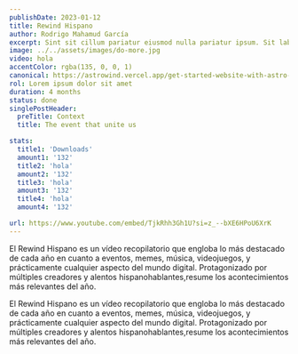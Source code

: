 ```yaml
---
publishDate: 2023-01-12
title: Rewind Hispano
author: Rodrigo Mahamud García
excerpt: Sint sit cillum pariatur eiusmod nulla pariatur ipsum. Sit laborum anim qui mollit tempor pariatur.
image: ../../assets/images/do-more.jpg
video: hola
accentColor: rgba(135, 0, 0, 1)
canonical: https://astrowind.vercel.app/get-started-website-with-astro-tailwind-css
rol: Lorem ipsum dolor sit amet
duration: 4 months
status: done
singlePostHeader:
  preTitle: Context
  title: The event that unite us

stats:
  title1: 'Downloads'
  amount1: '132'
  title2: 'hola'
  amount2: '132'
  title3: 'hola'
  amount3: '132'
  title4: 'hola'
  amount4: '132'

url: https://www.youtube.com/embed/TjkRhh3Gh1U?si=z_--bXE6HPoU6XrK
---
```







<SinglePostInfo
  excerpt={frontmatter.excerpt}
  duration={frontmatter.duration}
  rol={frontmatter.rol}
  status={frontmatter.status}
/>

<SinglePostHeader title={frontmatter.singlePostHeader.title} preTitle={frontmatter.singlePostHeader.preTitle} />
El Rewind Hispano es un vídeo recopilatorio que engloba lo más destacado de cada año en cuanto a eventos, memes, música,
videojuegos, y prácticamente cualquier aspecto del mundo digital. Protagonizado por múltiples creadores y alentos hispanohablantes,resume
los acontecimientos más relevantes del año.

<VideoEmbed url={frontmatter.url} />

El Rewind Hispano es un vídeo recopilatorio que engloba lo más destacado de cada año en cuanto a eventos, memes, música,
videojuegos, y prácticamente cualquier aspecto del mundo digital. Protagonizado por múltiples creadores y alentos hispanohablantes,resume
los acontecimientos más relevantes del año.

<Stats items={frontmatter.stats} />
